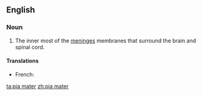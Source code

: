 ==English==
===Noun===
{{en-noun}}
{{wikipedia}}

#The inner most of the [[meninges]] membranes that surround the brain and spinal cord.

====Translations====
{{trans-top}}
* French: {{t|fr|pie-mère|f}}
{{trans-mid}}
{{trans-bottom}}

[[ta:pia mater]]
[[zh:pia mater]]